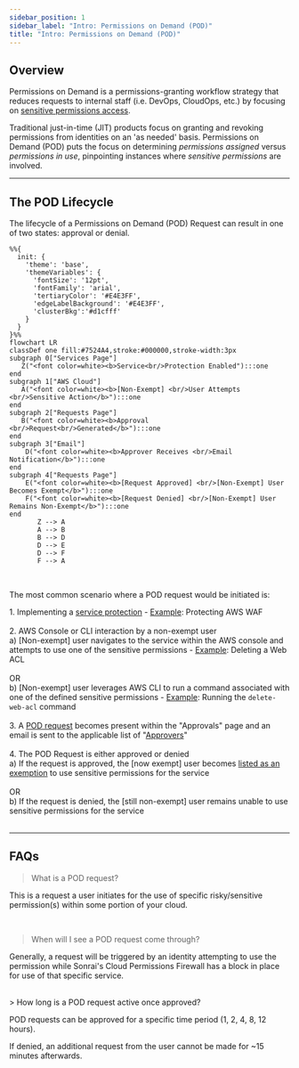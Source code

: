 ```yaml
---
sidebar_position: 1
sidebar_label: "Intro: Permissions on Demand (POD)"
title: "Intro: Permissions on Demand (POD)"
---
```


## Overview 

Permissions on Demand is a permissions-granting workflow strategy that reduces requests to internal staff (i.e. DevOps, CloudOps, etc.) by focusing on <a href="/cpf/permissions-firewall/services/#common-controls">sensitive permissions access</a>. 

Traditional just-in-time (JIT) products focus on granting and revoking permissions from identities on an 'as needed' basis. Permissions on Demand (POD) puts the focus on determining *permissions assigned* versus *permissions in use*, pinpointing instances where *sensitive permissions* are involved.


---

## The POD Lifecycle

The lifecycle of a Permissions on Demand (POD) Request can result in one of two states: approval or denial. 

<div className="mermaid centermermaid noborder">

```mermaid
%%{
  init: {
    'theme': 'base',
    'themeVariables': {
      'fontSize': '12pt',
      'fontFamily': 'arial',
      'tertiaryColor': '#E4E3FF',
      'edgeLabelBackground': '#E4E3FF',
      'clusterBkg':'#d1cfff'
    }
  }
}%%
flowchart LR
classDef one fill:#7524A4,stroke:#000000,stroke-width:3px
subgraph 0["Services Page"]
   Z("<font color=white><b>Service<br/>Protection Enabled"):::one 
end
subgraph 1["AWS Cloud"]
   A("<font color=white><b>[Non-Exempt] <br/>User Attempts <br/>Sensitive Action</b>"):::one 
end
subgraph 2["Requests Page"]
   B("<font color=white><b>Approval <br/>Request<br/>Generated</b>"):::one
end
subgraph 3["Email"]
    D("<font color=white><b>Approver Receives <br/>Email Notification</b>"):::one
end
subgraph 4["Requests Page"]
    E("<font color=white><b>[Request Approved] <br/>[Non-Exempt] User Becomes Exempt</b>"):::one
    F("<font color=white><b>[Request Denied] <br/>[Non-Exempt] User Remains Non-Exempt</b>"):::one
end
       Z --> A
       A --> B
       B --> D 
       D --> E
       D --> F
       F --> A
```

</div>
<br/>


The most common scenario where a POD request would be initiated is:
<div className="tealborder">
1. Implementing a <a href="/cpf/permissions-firewall/services/#service-actions">service protection</a>
  - <u>Example</u>: Protecting AWS WAF
</div>
<br/>
<div className="tealborder">
2. AWS Console or CLI interaction by a non-exempt user
<div className="optionalaquaborder">
a) [Non-exempt] user navigates to the service within the AWS console and attempts to use one of the sensitive permissions
    - <u>Example</u>: Deleting a Web ACL
</div>
<br/>
OR
<div className="optionalaquaborder">
b) [Non-exempt] user leverages AWS CLI to run a command associated with one of the defined sensitive permissions 
    - <u>Example</u>: Running the <code>delete-web-acl</code> command 
</div>
</div>
<br/>
<div className="tealborder">
3. A <a href="/cpf/permissions-firewall/permissions-on-demand/requests/how-to-action-pod-requests">POD request</a> becomes present within the "Approvals" page and an email is sent to the applicable list of "<a href="/cpf/permissions-firewall/permissions-on-demand/approvers/how-to-manage-pod-approvers">Approvers</a>" 
</div>
<br/>
<div className="tealborder">
4. The POD Request is either approved or denied
<div className="optionalaquaborder">
a) If the request is approved, the [now exempt] user becomes <a href="/cpf/permissions-firewall/services/how-to-service-protections#exempting-an-identity">listed as an exemption</a> to use sensitive permissions for the service
</div>
<br/>
OR
<div className="optionalaquaborder"> 
b) If the request is denied, the [still non-exempt] user remains unable to use sensitive permissions for the service 
</div>
</div>
<br/>

---

## FAQs

<div className="faqgloss">

> What is a POD request?

This is a request a user initiates for the use of specific risky/sensitive permission(s) within some portion of your cloud.  
</div>
<br/>
<div className="faqgloss">

> When will I see a POD request come through?

Generally, a request will be triggered by an identity attempting to use the permission while Sonrai's Cloud Permissions Firewall has a block in place for use of that specific service.  
</div>
<br/>
<div className="faqgloss">
> How long is a POD request active once approved?

POD requests can be approved for a specific time period (1, 2, 4, 8, 12 hours).

If denied, an additional request from the user cannot be made for ~15 minutes afterwards.
</div>
<br/>